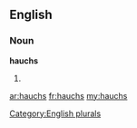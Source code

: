 ==English==

===Noun===
'''hauchs'''

# {{plural of|[[hauch]]}}

[[Category:English plurals]]

[[ar:hauchs]]
[[fr:hauchs]]
[[my:hauchs]]
